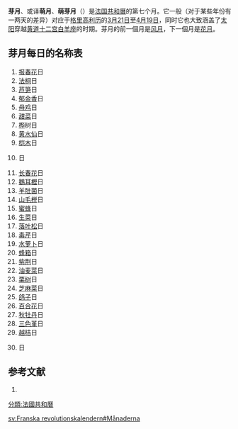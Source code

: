 '''芽月'''、或译'''萌月'''、'''萌芽月'''（{{lang-fr|Germinal}}）是[[法国|法国]][[共和曆|共和曆]]的第七个月。它一般（对于某些年份有一两天的差异）对应于[[格里高利历|格里高利历]]的[[3月21日|3月21日]]至[[4月19日|4月19日]]，同时它也大致涵盖了[[太阳|太阳]]穿越[[黄道十二宫|黄道十二宫]][[白羊座|白羊座]]的时期。芽月的前一個月是[[风月_(法国共和历)|风月]]，下一個月是[[花月_(法国共和历)|花月]]。

==芽月每日的名称表==

# [[报春花|报春花]]日
# [[法桐|法桐]]日
# [[芦笋|芦笋]]日
# [[郁金香|郁金香]]日
# [[母鸡|母鸡]]日
# [[甜菜|甜菜]]日
# [[桦|桦]]树日
# [[黄水仙|黄水仙]]日
# [[桤木|桤木]]日
# {{link-en|孵化场|hatchery}}日
# [[长春花|长春花]]日
# [[鵝耳櫪|鵝耳櫪]]日
# [[羊肚菌|羊肚菌]]日
# [[山毛榉|山毛榉]]日
# [[蜜蜂|蜜蜂]]日
# [[生菜|生菜]]日
# [[落叶松|落叶松]]日
# [[毒芹|毒芹]]日
# [[水萝卜|水萝卜]]日
# [[蜂箱|蜂箱]]日
# [[紫荆|紫荆]]日
# [[油麦菜|油麦菜]]日
# [[栗树|栗树]]日
# [[芝麻菜|芝麻菜]]日
# [[鸽子|鸽子]]日
# [[百合花|百合花]]日
# [[秋牡丹|秋牡丹]]日
# [[三色堇|三色堇]]日
# [[越桔|越桔]]日
# {{link-fr|嫁枝刀|Greffoir}}日

==参考文献==
# {{Cite web |url= http://pierre.collenot.pagesperso-orange.fr/Issards_fr/outils/calrepub.htm |title= Conversion de dates républicaines en dates grégoriennes |date=  |accessdate= 2012-03-21 |archive-date= 2019-12-24 |archive-url= https://web.archive.org/web/20191224073919/http://pierre.collenot.pagesperso-orange.fr/Issards_fr/outils/calrepub.htm |dead-url= yes }}

{{模板:法國共和月曆}}
{{stub}}
[[分類:法國共和曆|分類:法國共和曆]]

[[sv:Franska_revolutionskalendern#Månaderna|sv:Franska revolutionskalendern#Månaderna]]